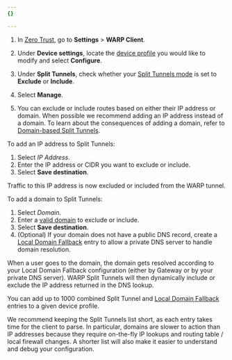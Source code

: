 ```yaml
---
{}

---
```



1. In [Zero Trust](https://one.dash.cloudflare.com/), go to **Settings** > **WARP Client**.

2. Under **Device settings**, locate the [device profile](/cloudflare-one/connections/connect-devices/warp/configure-warp/device-profiles/) you would like to modify and select **Configure**.

3. Under **Split Tunnels**, check whether your [Split Tunnels mode](/cloudflare-one/connections/connect-devices/warp/configure-warp/route-traffic/split-tunnels/#change-split-tunnels-mode) is set to **Exclude** or **Include**.

4. Select **Manage**.

5. You can exclude or include routes based on either their IP address or domain. When possible we recommend adding an IP address instead of a domain. To learn about the consequences of adding a domain, refer to [Domain-based Split Tunnels](/cloudflare-one/connections/connect-devices/warp/configure-warp/route-traffic/split-tunnels/#domain-based-split-tunnels).

<Tabs> <TabItem label="add an ip">

To add an IP address to Split Tunnels:

1. Select *IP Address*.
2. Enter the IP address or <GlossaryTooltip term="CIDR">CIDR</GlossaryTooltip> you want to exclude or include.
3. Select **Save destination**.

Traffic to this IP address is now excluded or included from the WARP tunnel.

</TabItem> <TabItem label="add a domain">

To add a domain to Split Tunnels:

1. Select *Domain*.
2. Enter a [valid domain](/cloudflare-one/connections/connect-devices/warp/configure-warp/route-traffic/split-tunnels/#valid-domains) to exclude or include.
3. Select **Save destination**.
4. (Optional) If your domain does not have a public DNS record, create a [Local Domain Fallback](/cloudflare-one/connections/connect-devices/warp/configure-warp/route-traffic/local-domains/) entry to allow a private DNS server to handle domain resolution.

When a user goes to the domain, the domain gets resolved according to your Local Domain Fallback configuration (either by Gateway or by your private DNS server). WARP Split Tunnels will then dynamically include or exclude the IP address returned in the DNS lookup.

</TabItem> </Tabs>

You can add up to 1000 combined Split Tunnel and [Local Domain Fallback](/cloudflare-one/connections/connect-devices/warp/configure-warp/route-traffic/local-domains/) entries to a given device profile.

We recommend keeping the Split Tunnels list short, as each entry takes time for the client to parse. In particular, domains are slower to action than IP addresses because they require on-the-fly IP lookups and routing table / local firewall changes. A shorter list will also make it easier to understand and debug your configuration.
